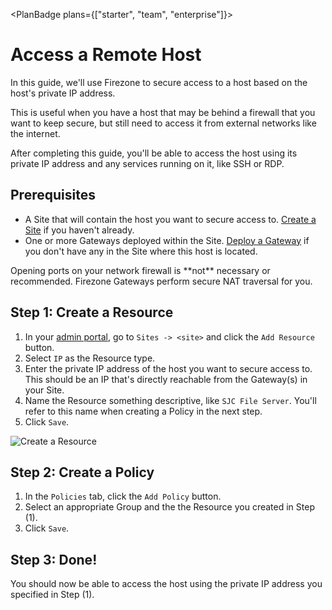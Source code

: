 
<PlanBadge plans={["starter", "team", "enterprise"]}>

# Access a Remote Host

</PlanBadge>

In this guide, we'll use Firezone to secure access to a host based on the host's
private IP address.

This is useful when you have a host that may be behind a firewall that you want
to keep secure, but still need to access it from external networks like the
internet.

After completing this guide, you'll be able to access the host using its private
IP address and any services running on it, like SSH or RDP.

## Prerequisites

- A Site that will contain the host you want to secure access to.
  [Create a Site](/kb/deploy/sites) if you haven't already.
- One or more Gateways deployed within the Site.
  [Deploy a Gateway](/kb/deploy/gateways) if you don't have any in the Site
  where this host is located.

<Alert color="warning">
  Opening ports on your network firewall is **not** necessary or recommended.
  Firezone Gateways perform secure NAT traversal for you.
</Alert>

## Step 1: Create a Resource

1. In your [admin portal](https://app.firezone.dev), go to `Sites -> <site>` and
   click the `Add Resource` button.
1. Select `IP` as the Resource type.
1. Enter the private IP address of the host you want to secure access to. This
   should be an IP that's directly reachable from the Gateway(s) in your Site.
1. Name the Resource something descriptive, like `SJC File Server`. You'll refer
   to this name when creating a Policy in the next step.
1. Click `Save`.

<Link
  href="/images/kb/use-cases/host-access/step1.png"
  target="_blank"
  rel="nofollow"
>
  <Image
    src="/images/kb/use-cases/host-access/step1.png"
    alt="Create a Resource"
    width={1200}
    height={1200}
  />
</Link>

## Step 2: Create a Policy

1. In the `Policies` tab, click the `Add Policy` button.
1. Select an appropriate Group and the the Resource you created in Step (1).
1. Click `Save`.

## Step 3: Done!

You should now be able to access the host using the private IP address you
specified in Step (1).

<SupportOptions />

